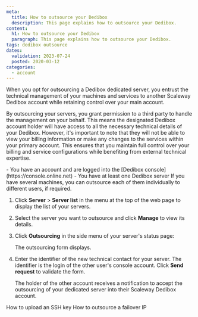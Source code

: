 ```yaml
---
meta:
  title: How to outsource your Dedibox
  description: This page explains how to outsource your Dedibox.
content:
  h1: How to outsource your Dedibox
  paragraph: This page explains how to outsource your Dedibox.
tags: dedibox outsource
dates:
  validation: 2023-07-24
  posted: 2020-03-12
categories:
  - account
---
```


When you opt for outsourcing a Dedibox dedicated server, you entrust the technical management of your machines and services to another Scaleway Dedibox account while retaining control over your main account.

By outsourcing your servers, you grant permission to a third party to handle the management on your behalf. This means the designated Dedibox account holder will have access to all the necessary technical details of your Dedibox. However, it's important to note that they will not be able to view your billing information or make any changes to the services within your primary account. This ensures that you maintain full control over your billing and service configurations while benefiting from external technical expertise.

<Message type="requirement">
  - You have an account and are logged into the [Dedibox console](https://console.online.net)
  - You have at least one Dedibox server
</Message>

<Message type="tip">
  If you have several machines, you can outsource each of them individually to different users, if required.
</Message>

1. Click **Server** > **Server list** in the menu at the top of the web page to display the list of your servers.
2. Select the server you want to outsource and click **Manage** to view its details.
3. Click **Outsourcing** in the side menu of your server's status page:
    <Lightbox src="scaleway-dedibox-console-dedibox-outsourcing.webp" width="800" alt="" />

    The outsourcing form displays.
4. Enter the identifier of the new technical contact for your server. The identifier is the login of the other user's console account. Click **Send request** to validate the form.

    The holder of the other account receives a notification to accept the outsourcing of your dedicated server into their Scaleway Dedibox account.


<Navigation title="See Also">
  <PreviousButton to="/dedibox-console/my-account/how-to/upload-an-ssh-key/">How to upload an SSH key</PreviousButton>
  <NextButton to="/dedibox-console/my-account/how-to/outsource-failover-ip/">How to outsource a failover IP</NextButton>
</Navigation>